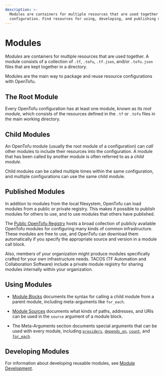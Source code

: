 ```yaml
---
description: >-
  Modules are containers for multiple resources that are used together in a
  configuration. Find resources for using, developing, and publishing modules.
---
```


# Modules

_Modules_ are containers for multiple resources that are used together. A module
consists of a collection of `.tf`, `.tofu`, `.tf.json`, and/or `.tofu.json`
files that are kept together in a directory.

Modules are the main way to package and reuse resource configurations with
OpenTofu.

## The Root Module

Every OpenTofu configuration has at least one module, known as its
_root module_, which consists of the resources defined in the `.tf` or `.tofu`
files in the main working directory.

## Child Modules

An OpenTofu module (usually the root module of a configuration) can _call_ other
modules to include their resources into the configuration. A module that has
been called by another module is often referred to as a _child module._

Child modules can be called multiple times within the same configuration, and
multiple configurations can use the same child module.

## Published Modules

In addition to modules from the local filesystem, OpenTofu can load modules
from a public or private registry. This makes it possible to publish modules for
others to use, and to use modules that others have published.

The [Public OpenTofu Registry](https://github.com/opentofu/registry/tree/main/modules) hosts a
broad collection of publicly available OpenTofu modules for configuring many
kinds of common infrastructure. These modules are free to use, and OpenTofu can
download them automatically if you specify the appropriate source and version in
a module call block.

Also, members of your organization might produce modules specifically crafted
for your own infrastructure needs. TACOS (TF Automation and Collaboration Software) include a private
module registry for sharing modules internally within your organization.

## Using Modules

- [Module Blocks](../../language/modules/syntax.mdx) documents the syntax for
  calling a child module from a parent module, including meta-arguments like
  `for_each`.

- [Module Sources](../../language/modules/sources.mdx) documents what kinds of paths,
  addresses, and URIs can be used in the `source` argument of a module block.

- The Meta-Arguments section documents special arguments that can be used with
  every module, including
  [`providers`](../../language/meta-arguments/module-providers.mdx),
  [`depends_on`](../../language/meta-arguments/depends_on.mdx),
  [`count`](../../language/meta-arguments/count.mdx),
  and [`for_each`](../../language/meta-arguments/for_each.mdx).

## Developing Modules

For information about developing reusable modules, see
[Module Development](../../language/modules/develop/index.mdx).
